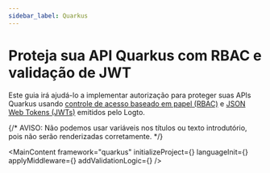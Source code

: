 ```yaml
---
sidebar_label: Quarkus
---
```




# Proteja sua API Quarkus com RBAC e validação de JWT

Este guia irá ajudá-lo a implementar autorização para proteger suas APIs Quarkus usando [controle de acesso baseado em papel (RBAC)](/authorization/role-based-access-control) e [JSON Web Tokens (JWTs)](https://auth.wiki/jwt) emitidos pelo Logto.

{/* AVISO: Não podemos usar variáveis nos títulos ou texto introdutório, pois não serão renderizadas corretamente. */}

<MainContent
  framework="quarkus"
  initializeProject={<InitProject />}
  languageInit={<Init />}
  applyMiddleware={<ApplyMiddleware />}
  addValidationLogic={<AddValidationLogic framework="quarkus" />}
/>
